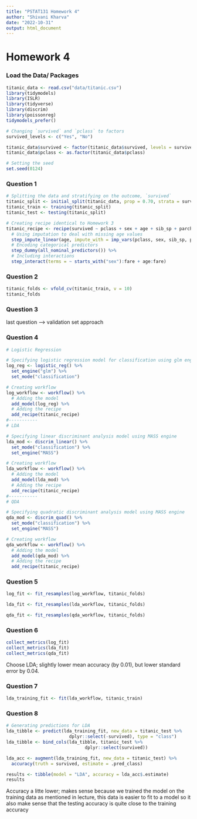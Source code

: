 ```yaml
---
title: "PSTAT131 Homework 4"
author: "Shivani Kharva"
date: "2022-10-31"
output: html_document
---
```


# Homework 4

### Load the Data/ Packages
```r
titanic_data <- read.csv("data/titanic.csv")
library(tidymodels)
library(ISLR)
library(tidyverse)
library(discrim)
library(poissonreg)
tidymodels_prefer()
```

```r
# Changing `survived` and `pclass` to factors
survived_levels <- c("Yes", "No")

titanic_data$survived <- factor(titanic_data$survived, levels = survived_levels)
titanic_data$pclass <- as.factor(titanic_data$pclass)

# Setting the seed
set.seed(0124)
```

### Question 1  

```r
# Splitting the data and stratifying on the outcome, `survived`
titanic_split <- initial_split(titanic_data, prop = 0.70, strata = survived)
titanic_train <- training(titanic_split)
titanic_test <- testing(titanic_split)
```

```r
# Creating recipe identical to Homework 3
titanic_recipe <- recipe(survived ~ pclass + sex + age + sib_sp + parch + fare, data = titanic_train) %>% 
  # Using imputation to deal with missing age values
  step_impute_linear(age, impute_with = imp_vars(pclass, sex, sib_sp, parch, fare)) %>% 
  # Encoding categorical predictors
  step_dummy(all_nominal_predictors()) %>% 
  # Including interactions
  step_interact(terms = ~ starts_with("sex"):fare + age:fare)
```

### Question 2  
```r
titanic_folds <- vfold_cv(titanic_train, v = 10)
titanic_folds
```

### Question 3  

last question --> validation set approach

### Question 4  

```r
# Logistic Regression

# Specifying logistic regression model for classification using glm engine
log_reg <- logistic_reg() %>%
  set_engine("glm") %>% 
  set_mode("classification")

# Creating workflow
log_workflow <- workflow() %>% 
  # Adding the model
  add_model(log_reg) %>% 
  # Adding the recipe
  add_recipe(titanic_recipe)
#-----------
# LDA

# Specifying linear discriminant analysis model using MASS engine
lda_mod <- discrim_linear() %>% 
  set_mode("classification") %>% 
  set_engine("MASS")

# Creating workflow
lda_workflow <- workflow() %>% 
  # Adding the model
  add_model(lda_mod) %>% 
  # Adding the recipe
  add_recipe(titanic_recipe)
#-----------
# QDA

# Specifying quadratic discriminant analysis model using MASS engine
qda_mod <- discrim_quad() %>% 
  set_mode("classification") %>% 
  set_engine("MASS")

# Creating workflow
qda_workflow <- workflow() %>% 
  # Adding the model
  add_model(qda_mod) %>% 
  # Adding the recipe
  add_recipe(titanic_recipe)
```

### Question 5  

```r
log_fit <- fit_resamples(log_workflow, titanic_folds)
```

```r
lda_fit <- fit_resamples(lda_workflow, titanic_folds)
```

```r
qda_fit <- fit_resamples(qda_workflow, titanic_folds)
```

### Question 6  

```r
collect_metrics(log_fit)
collect_metrics(lda_fit)
collect_metrics(qda_fit)
```

Choose LDA; slightly lower mean accuracy (by 0.01), but lower standard error by 0.04.

### Question 7  

```r
lda_training_fit <- fit(lda_workflow, titanic_train)
```

### Question 8  
```r
# Generating predictions for LDA
lda_tibble <- predict(lda_training_fit, new_data = titanic_test %>% 
                        dplyr::select(-survived), type = "class")
lda_tibble <- bind_cols(lda_tibble, titanic_test %>% 
                              dplyr::select(survived))

lda_acc <- augment(lda_training_fit, new_data = titanic_test) %>% 
  accuracy(truth = survived, estimate = .pred_class)

results <- tibble(model = "LDA", accuracy = lda_acc$.estimate)
results
```

Accuracy a litte lower; makes sense because we trained the model on the training data
as mentioned in lecture, this data is easier to fit to a model so it also make sense that the testing accuracy is quite close to the training accuracy


